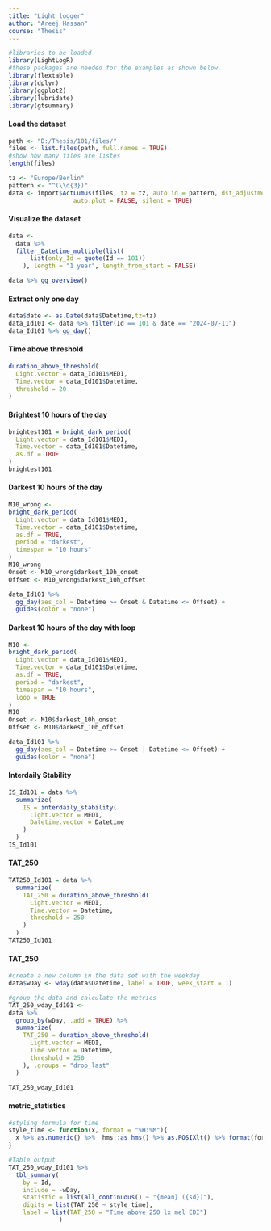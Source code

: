 ```yaml
---
title: "Light logger"
author: "Areej Hassan"
course: "Thesis"
---
```



```r
#libraries to be loaded
library(LightLogR)
#these packages are needed for the examples as shown below.
library(flextable)
library(dplyr)
library(ggplot2)
library(lubridate)
library(gtsummary)
```

#### Load the dataset

```r
path <- "D:/Thesis/101/files/"
files <- list.files(path, full.names = TRUE)
#show how many files are listes
length(files)

tz <- "Europe/Berlin"
pattern <- "^(\\d{3})"
data <- import$ActLumus(files, tz = tz, auto.id = pattern, dst_adjustment = TRUE, 
                  auto.plot = FALSE, silent = TRUE)

```

#### Visualize the dataset

```r
data <- 
  data %>% 
  filter_Datetime_multiple(list(
      list(only_Id = quote(Id == 101))
    ), length = "1 year", length_from_start = FALSE)

data %>% gg_overview()

```

#### Extract only one day

```r
data$date <- as.Date(data$Datetime,tz=tz)
data_Id101 <- data %>% filter(Id == 101 & date == "2024-07-11")
data_Id101 %>% gg_day()

```

#### Time above threshold

```r
duration_above_threshold(
  Light.vector = data_Id101$MEDI,
  Time.vector = data_Id101$Datetime,
  threshold = 20
)

```

#### Brightest 10 hours of the day

```r
brightest101 = bright_dark_period(
  Light.vector = data_Id101$MEDI,
  Time.vector = data_Id101$Datetime,
  as.df = TRUE
)
brightest101
```

#### Darkest 10 hours of the day

```r
M10_wrong <- 
bright_dark_period(
  Light.vector = data_Id101$MEDI,
  Time.vector = data_Id101$Datetime,
  as.df = TRUE,
  period = "darkest",
  timespan = "10 hours"
)
M10_wrong
Onset <- M10_wrong$darkest_10h_onset
Offset <- M10_wrong$darkest_10h_offset

data_Id101 %>% 
  gg_day(aes_col = Datetime >= Onset & Datetime <= Offset) +
  guides(color = "none")
```

#### Darkest 10 hours of the day with loop

```r
M10 <- 
bright_dark_period(
  Light.vector = data_Id101$MEDI,
  Time.vector = data_Id101$Datetime,
  as.df = TRUE,
  period = "darkest",
  timespan = "10 hours",
  loop = TRUE
)
M10
Onset <- M10$darkest_10h_onset
Offset <- M10$darkest_10h_offset

data_Id101 %>% 
  gg_day(aes_col = Datetime >= Onset | Datetime <= Offset) +
  guides(color = "none")
```


#### Interdaily Stability

```r
IS_Id101 = data %>% 
  summarize(
    IS = interdaily_stability(
      Light.vector = MEDI,
      Datetime.vector = Datetime
    )
  )
IS_Id101
```

#### TAT_250

```r
TAT250_Id101 = data %>% 
  summarize(
    TAT_250 = duration_above_threshold(
      Light.vector = MEDI,
      Time.vector = Datetime,
      threshold = 250
    )
  )
TAT250_Id101
```

#### TAT_250

```r
#create a new column in the data set with the weekday
data$wDay <- wday(data$Datetime, label = TRUE, week_start = 1)

#group the data and calculate the metrics
TAT_250_wday_Id101 <- 
data %>% 
  group_by(wDay, .add = TRUE) %>% 
  summarize(
    TAT_250 = duration_above_threshold(
      Light.vector = MEDI,
      Time.vector = Datetime,
      threshold = 250
    ), .groups = "drop_last"
  )

TAT_250_wday_Id101
```

#### metric_statistics

```r
#styling formula for time
style_time <- function(x, format = "%H:%M"){
  x %>% as.numeric() %>%  hms::as_hms() %>% as.POSIXlt() %>% format(format)
}

#Table output
TAT_250_wday_Id101 %>% 
  tbl_summary(
    by = Id,
    include = -wDay,
    statistic = list(all_continuous() ~ "{mean} ({sd})"),
    digits = list(TAT_250 ~ style_time),
    label = list(TAT_250 = "Time above 250 lx mel EDI")
              )
```
